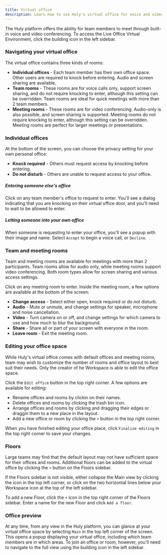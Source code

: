 ```yaml
---
title: Virtual office
description: Learn how to use Huly's virtual office for voice and video conferencing.
---
```


<YouTube id='I_ABiXcgMNw' />

The Huly platform offers the ability for team members to meet through built-in voice and video conferencing. To access the Live Office Virtual Environment, click the building icon in the left sidebar.

### Navigating your virtual office

The virtual office contains three kinds of rooms:
* **Individual offices** - Each team member has their own office space. Other users are required to knock before entering. Audio and screen sharing are available.
* **Team rooms** - These rooms are for voice calls only, support screen sharing, and do not require knocking to enter, although this setting can be overridden. Team rooms are ideal for quick meetings with more than 2 team members.
* **Meeting rooms** - These rooms are for video conferencing. Audio-only is also possible, and screen sharing is supported. Meeting rooms do not require knocking to enter, although this setting can be overridden. Meeting rooms are perfect for larger meetings or presentations.


### Individual offices

At the bottom of the screen, you can choose the privacy setting for your own personal office:
* **Knock required** - Others must request access by knocking before entering.
* **Do not disturb** - Others are unable to request access to your office.

##### Entering someone else's office
Click on any team member's office to request to enter. You'll see a dialog indicating that you are knocking on their virtual office door, and you'll need to wait to be allowed to enter.

##### Letting someone into your own office
When someone is requesting to enter your office, you'll see a popup with their image and name. Select `Accept` to begin a voice call, or `Decline`.

### Team and meeting rooms

Team and meeting rooms are available for meetings with more than 2 participants. Team rooms allow for audio only, while meeting rooms support video conferencing. Both room types allow for screen sharing and various access settings.

Click on any meeting room to enter. Inside the meeting room, a few options are available at the bottom of the screen:

* **Change access** - Select either open, knock required or do not disturb.
* **Audio** - Mute or unmute, and change settings for speaker, microphone and noise cancellation.
* **Video** - Turn camera on or off, and change settings for which camera to use and how much to blur the background.
* **Share** - Share all or part of your screen with everyone in the room.
* **Leave room** - Exit the meeting room.


### Editing your office space

While Huly's virtual office comes with default offices and meeting rooms, team may wish to customize the number of rooms and office layout to best suit their needs. Only the creator of he Workspace is able to edit the office space.

Click the `Edit office` button in the top right corner. A few options are available for editing: 
* Rename offices and rooms by clickin on their names.
* Delete offices and rooms by clicking the trash bin icon.
* Arrange offices and rooms by clicking and dragging their edges or draggin them to a new place in the layout.
* Add a new office or room by clicking the `+` button in the top right corner.

When you have finished editing your office place, click `Finalize editing` in the top right corner to save your changes.

### Floors

Large teams may find that the default layout may not have sufficient space for their offices and rooms. Additional floors can be added to the virtual office by clicking the `+` button on the Floors sidebar.

If the Floors sidebar is not visible, either collapse the Main view by clicking the icon in the top left corner, or click on the two horizontal lines below your Workspace icon at the top of the left sidebar.

To add a new Floor, click the `+` icon in the top right corner of the Floors sidebar. Enter a name for the new Floor and click `Add a floor`.

### Office preview
At any time, from any view in the Huly platform, you can glance at your virtual office space by selecting `Main` in the top left corner of the screen. This opens a popup displaying your virtual office, including which team members are in which areas. To join an office or room, however, you'll need to navigate to the full view using the building icon in the left sidebar.

